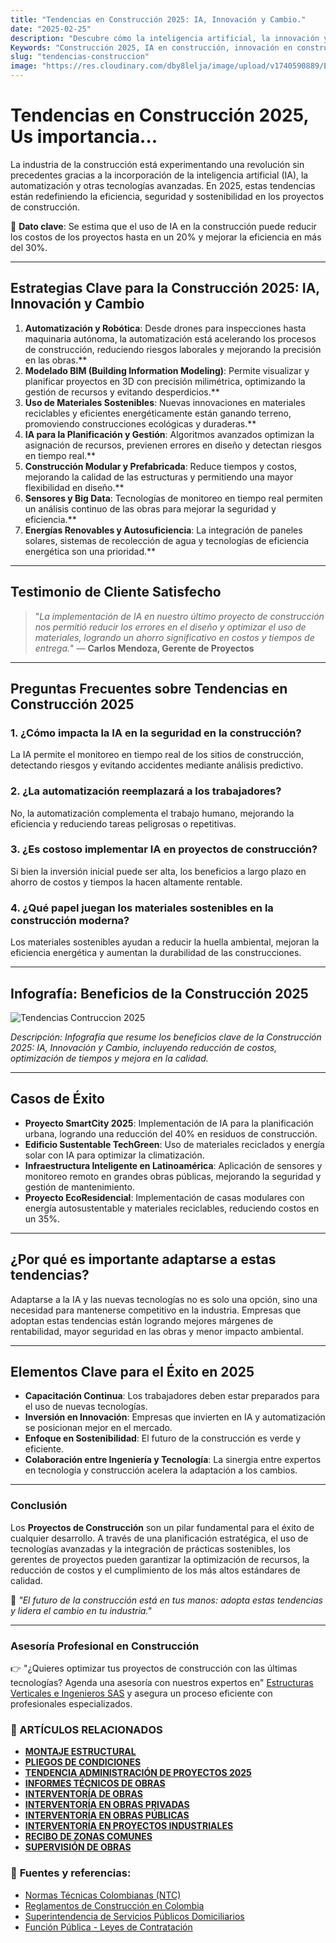 ```yaml
---
title: "Tendencias en Construcción 2025: IA, Innovación y Cambio."
date: "2025-02-25"
description: "Descubre cómo la inteligencia artificial, la innovación y las nuevas tecnologías están transformando la industria de la construcción en 2025."
Keywords: "Construcción 2025, IA en construcción, innovación en construcción, tendencias construcción, automatización en construcción, modelado BIM, materiales sostenibles, construcción modular, prefabricación, big data en construcción, energías renovables en construcción, eficiencia energética en obras, planificación con IA, seguridad en construcción, robótica en construcción, sensores en obras, construcción inteligente, proyectos de construcción sostenible, tecnología en construcción, edificios sustentables, reducción de costos en construcción, monitoreo en tiempo real, infraestructura inteligente, obras públicas, planificación urbana, gestión de proyectos de construcción, ingeniería y tecnología en construcción."
slug: "tendencias-construccion"
image: "https://res.cloudinary.com/dby8lelja/image/upload/v1740590889/Estructuras%20Verticales%20e%20Ingenieros%20SAS/Imagenes%20Blog/Tendencias_en_Construcci%C3%B3n_2025_spyfwm.webp"
---
```


# Tendencias en Construcción 2025, Us importancia...

La industria de la construcción está experimentando una revolución sin precedentes gracias a la incorporación de la inteligencia artificial (IA), la automatización y otras tecnologías avanzadas. En 2025, estas tendencias están redefiniendo la eficiencia, seguridad y sostenibilidad en los proyectos de construcción.

📌 **Dato clave**: Se estima que el uso de IA en la construcción puede reducir los costos de los proyectos hasta en un 20% y mejorar la eficiencia en más del 30%.

---

## Estrategias Clave para la Construcción 2025: IA, Innovación y Cambio

  1. **Automatización y Robótica**: Desde drones para inspecciones hasta maquinaria autónoma, la automatización está acelerando los procesos de construcción, reduciendo riesgos laborales y mejorando la precisión en las obras.**
  2. **Modelado BIM (Building Information Modeling)**: Permite visualizar y planificar proyectos en 3D con precisión milimétrica, optimizando la gestión de recursos y evitando desperdicios.**
  3. **Uso de Materiales Sostenibles**: Nuevas innovaciones en materiales reciclables y eficientes energéticamente están ganando terreno, promoviendo construcciones ecológicas y duraderas.**
  4. **IA para la Planificación y Gestión**: Algoritmos avanzados optimizan la asignación de recursos, previenen errores en diseño y detectan riesgos en tiempo real.**
  5. **Construcción Modular y Prefabricada**: Reduce tiempos y costos, mejorando la calidad de las estructuras y permitiendo una mayor flexibilidad en diseño.**
  6. **Sensores y Big Data**: Tecnologías de monitoreo en tiempo real permiten un análisis continuo de las obras para mejorar la seguridad y eficiencia.**
  7. **Energías Renovables y Autosuficiencia**: La integración de paneles solares, sistemas de recolección de agua y tecnologías de eficiencia energética son una prioridad.**

---

## Testimonio de Cliente Satisfecho

> "*La implementación de IA en nuestro último proyecto de construcción nos permitió reducir los errores en el diseño y optimizar el uso de materiales, logrando un ahorro significativo en costos y tiempos de entrega.*" — **Carlos Mendoza, Gerente de Proyectos**

---

## Preguntas Frecuentes sobre Tendencias en Construcción 2025

### 1. ¿Cómo impacta la IA en la seguridad en la construcción?
La IA permite el monitoreo en tiempo real de los sitios de construcción, detectando riesgos y evitando accidentes mediante análisis predictivo.

### 2. ¿La automatización reemplazará a los trabajadores?
No, la automatización complementa el trabajo humano, mejorando la eficiencia y reduciendo tareas peligrosas o repetitivas.

### 3. ¿Es costoso implementar IA en proyectos de construcción?
Si bien la inversión inicial puede ser alta, los beneficios a largo plazo en ahorro de costos y tiempos la hacen altamente rentable.

### 4. ¿Qué papel juegan los materiales sostenibles en la construcción moderna?
Los materiales sostenibles ayudan a reducir la huella ambiental, mejoran la eficiencia energética y aumentan la durabilidad de las construcciones.

---

## Infografía: Beneficios de la Construcción 2025

![Tendencias Contruccion 2025](https://res.cloudinary.com/dby8lelja/image/upload/v1740591228/Estructuras%20Verticales%20e%20Ingenieros%20SAS/Imagenes%20Blog/Tendencias_en_Construcci%C3%B3n_2025_infografia_exmgc7.webp)

*Descripción: Infografía que resume los beneficios clave de la Construcción 2025: IA, Innovación y Cambio, incluyendo reducción de costos, optimización de tiempos y mejora en la calidad.*

---

## Casos de Éxito

- **Proyecto SmartCity 2025**: Implementación de IA para la planificación urbana, logrando una reducción del 40% en residuos de construcción.
- **Edificio Sustentable TechGreen**: Uso de materiales reciclados y energía solar con IA para optimizar la climatización.
- **Infraestructura Inteligente en Latinoamérica**: Aplicación de sensores y monitoreo remoto en grandes obras públicas, mejorando la seguridad y gestión de mantenimiento.
- **Proyecto EcoResidencial**: Implementación de casas modulares con energía autosustentable y materiales reciclables, reduciendo costos en un 35%.

---

## ¿Por qué es importante adaptarse a estas tendencias?

Adaptarse a la IA y las nuevas tecnologías no es solo una opción, sino una necesidad para mantenerse competitivo en la industria. Empresas que adoptan estas tendencias están logrando mejores márgenes de rentabilidad, mayor seguridad en las obras y menor impacto ambiental.

---

## Elementos Clave para el Éxito en 2025

- **Capacitación Continua**: Los trabajadores deben estar preparados para el uso de nuevas tecnologías.
- **Inversión en Innovación**: Empresas que invierten en IA y automatización se posicionan mejor en el mercado.
- **Enfoque en Sostenibilidad**: El futuro de la construcción es verde y eficiente.
- **Colaboración entre Ingeniería y Tecnología**: La sinergia entre expertos en tecnología y construcción acelera la adaptación a los cambios.

---

### Conclusión  

Los **Proyectos de Construcción** son un pilar fundamental para el éxito de cualquier desarrollo. A través de una planificación estratégica, el uso de tecnologías avanzadas y la integración de prácticas sostenibles, los gerentes de proyectos pueden garantizar la optimización de recursos, la reducción de costos y el cumplimiento de los más altos estándares de calidad.

📢 *"El futuro de la construcción está en tus manos: adopta estas tendencias y lidera el cambio en tu industria."*

---

### Asesoría Profesional en Construcción

👉 "¿Quieres optimizar tus proyectos de construcción con las últimas tecnologías? Agenda una asesoría con nuestros expertos en" [Estructuras Verticales e Ingenieros SAS](https://www.estructurasverticales.com/) y asegura un proceso eficiente con profesionales especializados.

### 📌 ARTÍCULOS RELACIONADOS

- **[MONTAJE ESTRUCTURAL](https://www.estructurasverticales.com/blog/montaje-estructural-construccion)**  
- **[PLIEGOS DE CONDICIONES](https://www.estructurasverticales.com/blog/elaboracion-pliegos-condiciones)**  
- **[TENDENCIA ADMINISTRACIÓN DE PROYECTOS 2025](https://www.estructurasverticales.com/blog/administracion-proyectos-construccion)**  
- **[INFORMES TÉCNICOS DE OBRAS](https://www.estructurasverticales.com/blog/informes-tecnicos-obras)**  
- **[INTERVENTORÍA DE OBRAS](https://www.estructurasverticales.com/blog/interventoria-obras-colombia)**  
- **[INTERVENTORÍA EN OBRAS PRIVADAS](https://www.estructurasverticales.com/blog/interventoria-obras-privadas)**  
- **[INTERVENTORÍA EN OBRAS PÚBLICAS](https://www.estructurasverticales.com/blog/interventoria-obras-publicas)**  
- **[INTERVENTORÍA EN PROYECTOS INDUSTRIALES](https://www.estructurasverticales.com/blog/interventoria-proyectos-industriales)**  
- **[RECIBO DE ZONAS COMUNES](https://www.estructurasverticales.com/blog/recibo-zonas-comunes-ph)**  
- **[SUPERVISIÓN DE OBRAS](https://www.estructurasverticales.com/blog/supervision-obras-construccion)**  
 

### 🔗 **Fuentes y referencias:**

- [Normas Técnicas Colombianas (NTC)](https://www.icontec.org/)  
- [Reglamentos de Construcción en Colombia](https://www.minvivienda.gov.co/)  
- [Superintendencia de Servicios Públicos Domiciliarios](https://www.superservicios.gov.co/)  
- [Función Pública - Leyes de Contratación](https://www.funcionpublica.gov.co/)  

